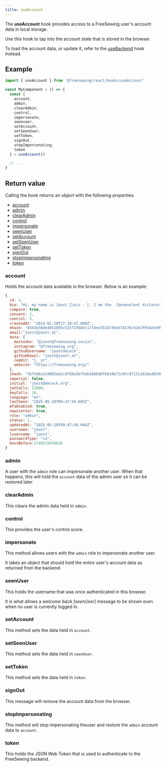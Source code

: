 ```yaml
---
title: useAccount
---
```



<DocusaurusDoc>

The **useAccount** hook provides access to a FreeSewing user's account data in local storage.

Use this hook to tap into the account state that is stored in the browser.

<MiniTip>To load the account data, or update it, refer to the [useBackend](//reference/packages/react/hooks/usebackend/) hook instead.</MiniTip>

## Example

```js
import { useAccount } from '@freesewing/react/hooks/useAccount'

const MyComponent = () => {
  const {
    account,
    admin,
    clearAdmin,
    control,
    impersonate,
    seenuser,
    setAccount,
    setSeenUser,
    setToken,
    signOut,
    stopImpersonating,
    token
  } = useAccount()

  // ...
}
```

## Return value

Calling the hook returns an object with the following properties:

- [account](#account)
- [admin](#admin)
- [clearAdmin](#clearadmin)
- [control](#control)
- [impersonate](#impersonate)
- [seenUser](#seenuser)
- [setAccount](#setaccount)
- [setSeenUser](#setseenuser)
- [setToken](#settoken)
- [signOut](#signout)
- [stopImpersonating](#stopimpersonating)
- [token](#token)

### account

Holds the account data available in the browser. Below is an example:

```js
{
  id: 1,
  bio: "Hi, my name is Joost 👋\n\n - 🫡  I am the  [benevolent dictator](https://en.wikipedia.org/wiki/Benevolent_dictator_for_life) here at FreeSewing\n - 🧵 I make clothes and shoes\n - 👕 I design sewing patterns\n - 🧑‍💻 I write code\n - 🐘 I am [@joost@freesewing.social](https://freesewing.social/@joost) on Mastodon\n - 🦋 I am [@joost.at](https://bsky.app/profile/joost.at) on Bluesky\n - 📫 My email is joost AT joost DOT at\n - 🙊 I'm an introvert\n - 🦈 My pronouns are he/him or they/them\n - 👻 Joost sounds like Ghost, in case you're wondering\n",
  compare: true,
  consent: 1,
  control: 5,
  createdAt: "2014-01-20T17:10:47.000Z",
  ehash: "8543e38de4652095c51571fb8dc1734eb7b1b736e574176c42e2f954e5e95a50",
  email:"joost@joost.at",
  data: {
    mastodon: "@joost@freesewing.social",
    instagram: "@freesewing_org",
    githubUsername: "joostdecock",
    githubEmail: "joost@joost.at",
    reddit: "j__st",
    website: "https://freesewing.org/"
  },
  ihash: "7bf3d6a154885eb2c4f56e2bf54b3666d8fb634b72c07c971511816ed0298c79",
  imperial: false,
  initial: "joost@decock.org",
  jwtCalls: 13860,
  keyCalls: 16,
  language: "en",
  lastSeen: "2025-05-29T09:47:56.603Z",
  mfaEnabled: true,
  newsletter: true,
  role: "admin",
  status: 1,
  updatedAt: "2025-05-29T09:47:56.604Z",
  username: "joost",
  lusername: "joost",
  passwordType: "v3",
  bestBefore:1748515676626
}
```

### admin

A user with the `admin` role can impersonate another user.
When that happens, this will hold the `account` data of the admin user so it can be restored later.

### clearAdmin

This clears the admin data held in `admin`.

### control

This provides the user's control score.

### impersonate

This method allows users with the `admin` role to impersonate another user.

It takes an object that should hold the entire user's account data as returned from the backend.

### seenUser

This holds the username that was once authenticated in this browser.

It is what allows a _welcome back [seenUser]_ message to be shown even when no user is currently logged in.

### setAccount

This method sets the data held in `account`.

### setSeenUser

This method sets the data held in `seenUser`.

### setToken

This method sets the data held in `token`.

### signOut

This message will remove the account data from the browser.

### stopImpersonating

This method will stop impersonating theuser and restore the `admin` account data to `account`.

### token

This holds the JSON Web Token that is used to authenticate to the FreeSewing backend.

</DocusaurusDoc>

